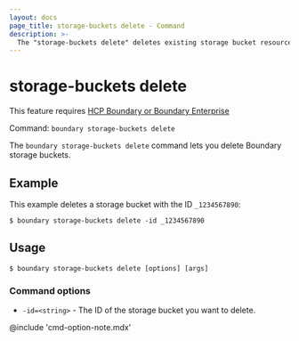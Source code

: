 ```yaml
---
layout: docs
page_title: storage-buckets delete - Command
description: >-
  The "storage-buckets delete" deletes existing storage bucket resources.
---
```


# storage-buckets delete

<EnterpriseAlert product="boundary">This feature requires <a href="https://www.hashicorp.com/products/boundary">HCP Boundary or Boundary Enterprise</a></EnterpriseAlert>

Command: `boundary storage-buckets delete`

The `boundary storage-buckets delete` command lets you delete Boundary storage buckets.

## Example

This example deletes a storage bucket with the ID `_1234567890`:

```shell-session
$ boundary storage-buckets delete -id _1234567890
```

## Usage

<CodeBlockConfig hideClipboard>

```shell-session
$ boundary storage-buckets delete [options] [args]
```

</CodeBlockConfig>

### Command options

- `-id=<string>` - The ID of the storage bucket you want to delete.

@include 'cmd-option-note.mdx'